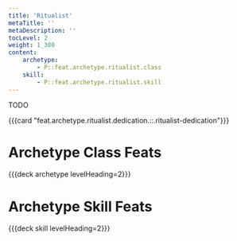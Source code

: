 ```yaml
---
title: 'Ritualist'
metaTitle: ''
metaDescription: ''
tocLevel: 2
weight: 1_300
content:
    archetype:
        - P::feat.archetype.ritualist.class
    skill:
        - P::feat.archetype.ritualist.skill
---
```


TODO

{{{card "feat.archetype.ritualist.dedication.::.ritualist-dedication"}}}

# Archetype Class Feats

{{{deck archetype levelHeading=2}}}

# Archetype Skill Feats

{{{deck skill levelHeading=2}}}